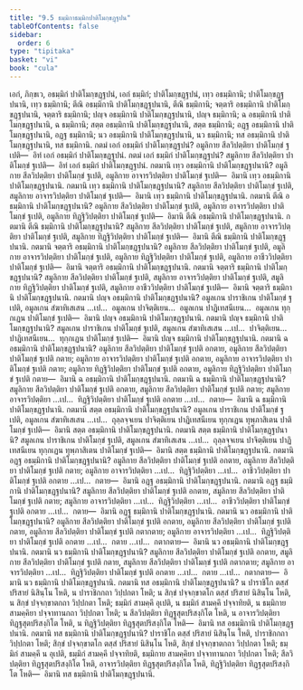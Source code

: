 ```yaml
---
title: "9.5 ธมฺมิกาธมฺมิกปาติโมกฺขฏฺฐปน"
tableOfContents: false
sidebar:
  order: 6
type: "tipitaka"
basket: "vi"
book: "cula"
---
```



<DynamicBreadcrumb />

<Division number="387" book="cula">

<Paragraph number="1883" book="cula">
เอกํ, ภิกฺขเว, อธมฺมิกํ ปาติโมกฺขฏฺฐปนํ, เอกํ ธมฺมิกํ; ปาติโมกฺขฏฺฐปนํ, เทฺว อธมฺมิกานิ; ปาติโมกฺขฏฺฐปนานิ, เทฺว ธมฺมิกานิ; ตีณิ อธมฺมิกานิ ปาติโมกฺขฏฺฐปนานิ, ตีณิ ธมฺมิกานิ; จตฺตาริ อธมฺมิกานิ ปาติโมกฺขฏฺฐปนานิ, จตฺตาริ ธมฺมิกานิ; ปญฺจ อธมฺมิกานิ ปาติโมกฺขฏฺฐปนานิ, ปญฺจ ธมฺมิกานิ; ฉ อธมฺมิกานิ ปาติโมกฺขฏฺฐปนานิ, ฉ ธมฺมิกานิ; สตฺต อธมฺมิกานิ ปาติโมกฺขฏฺฐปนานิ, สตฺต ธมฺมิกานิ; อฏฺฐ อธมฺมิกานิ ปาติโมกฺขฏฺฐปนานิ, อฏฺฐ ธมฺมิกานิ; นว อธมฺมิกานิ ปาติโมกฺขฏฺฐปนานิ, นว ธมฺมิกานิ; ทส อธมฺมิกานิ ปาติโมกฺขฏฺฐปนานิ, ทส ธมฺมิกานิ.
</Paragraph>

<Paragraph number="1884" book="cula">
กตมํ เอกํ อธมฺมิกํ ปาติโมกฺขฏฺฐปนํ? อมูลิกาย สีลวิปตฺติยา ปาติโมกฺขํ ฐเปติ—  อิทํ เอกํ อธมฺมิกํ ปาติโมกฺขฏฺฐปนํ. กตมํ เอกํ ธมฺมิกํ ปาติโมกฺขฏฺฐปนํ? สมูลิกาย สีลวิปตฺติยา ปาติโมกฺขํ ฐเปติ—  อิทํ เอกํ ธมฺมิกํ ปาติโมกฺขฏฺฐปนํ.
</Paragraph>

<Paragraph number="1885" book="cula">
กตมานิ เทฺว อธมฺมิกานิ ปาติโมกฺขฏฺฐปนานิ? อมูลิกาย สีลวิปตฺติยา ปาติโมกฺขํ ฐเปติ, อมูลิกาย อาจารวิปตฺติยา ปาติโมกฺขํ ฐเปติ—  อิมานิ เทฺว อธมฺมิกานิ ปาติโมกฺขฏฺฐปนานิ. กตมานิ เทฺว ธมฺมิกานิ ปาติโมกฺขฏฺฐปนานิ? สมูลิกาย สีลวิปตฺติยา ปาติโมกฺขํ ฐเปติ, สมูลิกาย อาจารวิปตฺติยา ปาติโมกฺขํ ฐเปติ—  อิมานิ เทฺว ธมฺมิกานิ ปาติโมกฺขฏฺฐปนานิ.
</Paragraph>

<Paragraph number="1886" book="cula">
กตมานิ ตีณิ อธมฺมิกานิ ปาติโมกฺขฏฺฐปนานิ? อมูลิกาย สีลวิปตฺติยา ปาติโมกฺขํ ฐเปติ, อมูลิกาย อาจารวิปตฺติยา ปาติโมกฺขํ ฐเปติ, อมูลิกาย ทิฏฺฐิวิปตฺติยา ปาติโมกฺขํ ฐเปติ—  อิมานิ ตีณิ อธมฺมิกานิ ปาติโมกฺขฏฺฐปนานิ. กตมานิ ตีณิ ธมฺมิกานิ ปาติโมกฺขฏฺฐปนานิ? สมูลิกาย สีลวิปตฺติยา ปาติโมกฺขํ ฐเปติ, สมูลิกาย อาจารวิปตฺติยา ปาติโมกฺขํ ฐเปติ, สมูลิกาย ทิฏฺฐิวิปตฺติยา ปาติโมกฺขํ ฐเปติ—  อิมานิ ตีณิ ธมฺมิกานิ ปาติโมกฺขฏฺฐปนานิ.
</Paragraph>

<Paragraph number="1887" book="cula">
กตมานิ จตฺตาริ อธมฺมิกานิ ปาติโมกฺขฏฺฐปนานิ? อมูลิกาย สีลวิปตฺติยา ปาติโมกฺขํ ฐเปติ, อมูลิกาย อาจารวิปตฺติยา ปาติโมกฺขํ ฐเปติ, อมูลิกาย ทิฏฺฐิวิปตฺติยา ปาติโมกฺขํ ฐเปติ, อมูลิกาย อาชีววิปตฺติยา ปาติโมกฺขํ ฐเปติ—  อิมานิ จตฺตาริ อธมฺมิกานิ ปาติโมกฺขฏฺฐปนานิ. กตมานิ จตฺตาริ ธมฺมิกานิ ปาติโมกฺขฏฺฐปนานิ? สมูลิกาย สีลวิปตฺติยา ปาติโมกฺขํ ฐเปติ, สมูลิกาย อาจารวิปตฺติยา ปาติโมกฺขํ ฐเปติ, สมูลิกาย ทิฏฺฐิวิปตฺติยา ปาติโมกฺขํ ฐเปติ, สมูลิกาย อาชีววิปตฺติยา ปาติโมกฺขํ ฐเปติ—  อิมานิ จตฺตาริ ธมฺมิกานิ ปาติโมกฺขฏฺฐปนานิ.
</Paragraph>

<Paragraph number="1888" book="cula">
กตมานิ ปญฺจ อธมฺมิกานิ ปาติโมกฺขฏฺฐปนานิ? อมูลเกน ปาราชิเกน ปาติโมกฺขํ ฐเปติ, อมูลเกน สํฆาทิเสเสน …เป…  อมูลเกน ปาจิตฺติเยน…  อมูลเกน ปาฏิเทสนีเยน…  อมูลเกน ทุกฺกเฏน ปาติโมกฺขํ ฐเปติ—  อิมานิ ปญฺจ อธมฺมิกานิ ปาติโมกฺขฏฺฐปนานิ. กตมานิ ปญฺจ ธมฺมิกานิ ปาติโมกฺขฏฺฐปนานิ? สมูลเกน ปาราชิเกน ปาติโมกฺขํ ฐเปติ, สมูลเกน สํฆาทิเสเสน …เป…  ปาจิตฺติเยน…  ปาฏิเทสนีเยน…  ทุกฺกเฏน ปาติโมกฺขํ ฐเปติ—  อิมานิ ปญฺจ ธมฺมิกานิ ปาติโมกฺขฏฺฐปนานิ.
</Paragraph>

<Paragraph number="1889" book="cula">
กตมานิ ฉ อธมฺมิกานิ ปาติโมกฺขฏฺฐปนานิ? อมูลิกาย สีลวิปตฺติยา ปาติโมกฺขํ ฐเปติ อกตาย, อมูลิกาย สีลวิปตฺติยา ปาติโมกฺขํ ฐเปติ กตาย; อมูลิกาย อาจารวิปตฺติยา ปาติโมกฺขํ ฐเปติ อกตาย, อมูลิกาย อาจารวิปตฺติยา ปาติโมกฺขํ ฐเปติ กตาย; อมูลิกาย ทิฏฺฐิวิปตฺติยา ปาติโมกฺขํ ฐเปติ อกตาย, อมูลิกาย ทิฏฺฐิวิปตฺติยา ปาติโมกฺขํ ฐเปติ กตาย—  อิมานิ ฉ อธมฺมิกานิ ปาติโมกฺขฏฺฐปนานิ. กตมานิ ฉ ธมฺมิกานิ ปาติโมกฺขฏฺฐปนานิ? สมูลิกาย สีลวิปตฺติยา ปาติโมกฺขํ ฐเปติ อกตาย, สมูลิกาย สีลวิปตฺติยา ปาติโมกฺขํ ฐเปติ กตาย; สมูลิกาย อาจารวิปตฺติยา …เป…  ทิฏฺฐิวิปตฺติยา ปาติโมกฺขํ ฐเปติ อกตาย …เป…  กตาย—  อิมานิ ฉ ธมฺมิกานิ ปาติโมกฺขฏฺฐปนานิ.
</Paragraph>

<Paragraph number="1890" book="cula">
กตมานิ สตฺต อธมฺมิกานิ ปาติโมกฺขฏฺฐปนานิ? อมูลเกน ปาราชิเกน ปาติโมกฺขํ ฐเปติ, อมูลเกน สํฆาทิเสเสน …เป…  ถุลฺลจฺจเยน ปาจิตฺติเยน ปาฏิเทสนีเยน ทุกฺกเฏน ทุพฺภาสิเตน ปาติโมกฺขํ ฐเปติ—  อิมานิ สตฺต อธมฺมิกานิ ปาติโมกฺขฏฺฐปนานิ. กตมานิ สตฺต ธมฺมิกานิ ปาติโมกฺขฏฺฐปนานิ? สมูลเกน ปาราชิเกน ปาติโมกฺขํ ฐเปติ, สมูลเกน สํฆาทิเสเสน …เป…  ถุลฺลจฺจเยน ปาจิตฺติเยน ปาฏิเทสนีเยน ทุกฺกเฏน ทุพฺภาสิเตน ปาติโมกฺขํ ฐเปติ—  อิมานิ สตฺต ธมฺมิกานิ ปาติโมกฺขฏฺฐปนานิ.
</Paragraph>

<Paragraph number="1891" book="cula">
กตมานิ อฏฺฐ อธมฺมิกานิ ปาติโมกฺขฏฺฐปนานิ? อมูลิกาย สีลวิปตฺติยา ปาติโมกฺขํ ฐเปติ อกตาย, อมูลิกาย สีลวิปตฺติยา ปาติโมกฺขํ ฐเปติ กตาย; อมูลิกาย อาจารวิปตฺติยา …เป…  ทิฏฺฐิวิปตฺติยา …เป…  อาชีววิปตฺติยา ปาติโมกฺขํ ฐเปติ อกตาย …เป…  กตาย—  อิมานิ อฏฺฐ อธมฺมิกานิ ปาติโมกฺขฏฺฐปนานิ. กตมานิ อฏฺฐ ธมฺมิกานิ ปาติโมกฺขฏฺฐปนานิ? สมูลิกาย สีลวิปตฺติยา ปาติโมกฺขํ ฐเปติ อกตาย, สมูลิกาย สีลวิปตฺติยา ปาติโมกฺขํ ฐเปติ กตาย; สมูลิกาย อาจารวิปตฺติยา …เป…  ทิฏฺฐิวิปตฺติยา …เป…  อาชีววิปตฺติยา ปาติโมกฺขํ ฐเปติ อกตาย …เป…  กตาย—  อิมานิ อฏฺฐ ธมฺมิกานิ ปาติโมกฺขฏฺฐปนานิ.
</Paragraph>

<Paragraph number="1892" book="cula">
กตมานิ นว อธมฺมิกานิ ปาติโมกฺขฏฺฐปนานิ? อมูลิกาย สีลวิปตฺติยา ปาติโมกฺขํ ฐเปติ อกตาย, อมูลิกาย สีลวิปตฺติยา ปาติโมกฺขํ ฐเปติ กตาย, อมูลิกาย สีลวิปตฺติยา ปาติโมกฺขํ ฐเปติ กตากตาย; อมูลิกาย อาจารวิปตฺติยา …เป…  ทิฏฺฐิวิปตฺติยา ปาติโมกฺขํ ฐเปติ อกตาย …เป…  กตาย …เป…  กตากตาย—  อิมานิ นว อธมฺมิกานิ ปาติโมกฺขฏฺฐปนานิ. กตมานิ นว ธมฺมิกานิ ปาติโมกฺขฏฺฐปนานิ? สมูลิกาย สีลวิปตฺติยา ปาติโมกฺขํ ฐเปติ อกตาย, สมูลิกาย สีลวิปตฺติยา ปาติโมกฺขํ ฐเปติ กตาย, สมูลิกาย สีลวิปตฺติยา ปาติโมกฺขํ ฐเปติ กตากตาย; สมูลิกาย อาจารวิปตฺติยา …เป…  ทิฏฺฐิวิปตฺติยา ปาติโมกฺขํ ฐเปติ อกตาย …เป…  กตาย …เป…  กตากตาย—  อิมานิ นว ธมฺมิกานิ ปาติโมกฺขฏฺฐปนานิ.
</Paragraph>

<Paragraph number="1893" book="cula">
กตมานิ ทส อธมฺมิกานิ ปาติโมกฺขฏฺฐปนานิ? น ปาราชิโก ตสฺสํ ปริสายํ นิสินฺโน โหติ, น ปาราชิกกถา วิปฺปกตา โหติ; น สิกฺขํ ปจฺจกฺขาตโก ตสฺสํ ปริสายํ นิสินฺโน โหติ, น สิกฺขํ ปจฺจกฺขาตกถา วิปฺปกตา โหติ; ธมฺมิกํ สามคฺคึ อุเปติ, น ธมฺมิกํ สามคฺคึ ปจฺจาทิยติ, น ธมฺมิกาย สามคฺคิยา ปจฺจาทานกถา วิปฺปกตา โหติ; น สีลวิปตฺติยา ทิฏฺฐสุตปริสงฺกิโต โหติ, น อาจารวิปตฺติยา ทิฏฺฐสุตปริสงฺกิโต โหติ, น ทิฏฺฐิวิปตฺติยา ทิฏฺฐสุตปริสงฺกิโต โหติ—  อิมานิ ทส อธมฺมิกานิ ปาติโมกฺขฏฺฐปนานิ. กตมานิ ทส ธมฺมิกานิ ปาติโมกฺขฏฺฐปนานิ? ปาราชิโก ตสฺสํ ปริสายํ นิสินฺโน โหติ, ปาราชิกกถา วิปฺปกตา โหติ; สิกฺขํ ปจฺจกฺขาตโก ตสฺสํ ปริสายํ นิสินฺโน โหติ, สิกฺขํ ปจฺจกฺขาตกถา วิปฺปกตา โหติ; ธมฺมิกํ สามคฺคึ น อุเปติ, ธมฺมิกํ สามคฺคึ ปจฺจาทิยติ, ธมฺมิกาย สามคฺคิยา ปจฺจาทานกถา วิปฺปกตา โหติ; สีลวิปตฺติยา ทิฏฺฐสุตปริสงฺกิโต โหติ, อาจารวิปตฺติยา ทิฏฺฐสุตปริสงฺกิโต โหติ, ทิฏฺฐิวิปตฺติยา ทิฏฺฐสุตปริสงฺกิโต โหติ—  อิมานิ ทส ธมฺมิกานิ ปาติโมกฺขฏฺฐปนานิ.
</Paragraph>
</Division>